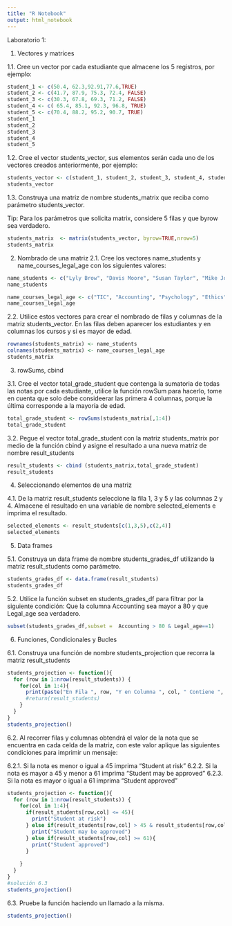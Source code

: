 ```yaml
---
title: "R Notebook"
output: html_notebook
---
```

Laboratorio 1:

1. Vectores y matrices

1.1. Cree un vector por cada estudiante que almacene los 5 registros, por ejemplo:

```r
student_1 <- c(50.4, 62.3,92.91,77.6,TRUE)
student_2 <- c(41.7, 87.9, 75.3, 72.4, FALSE)
student_3 <- c(30.3, 67.8, 69.3, 71.2, FALSE)
student_4 <- c( 65.4, 85.1, 92.3, 96.8, TRUE)
student_5 <- c(70.4, 88.2, 95.2, 90.7, TRUE)
student_1
student_2
student_3
student_4
student_5

```

1.2. Cree el vector students_vector, sus elementos serán cada uno de los vectores creados
anteriormente, por ejemplo:

```r

students_vector <- c(student_1, student_2, student_3, student_4, student_5 )
students_vector
```

1.3. Construya una matriz de nombre students_matrix que reciba como parámetro
students_vector.

Tip: Para los parámetros que solicita matrix, considere 5 filas y que byrow sea
verdadero.

```r
students_matrix  <- matrix(students_vector, byrow=TRUE,nrow=5)
students_matrix
```

2. Nombrado de una matriz
2.1. Cree los vectores name_students y name_courses_legal_age con los siguientes valores:


```r
name_students <- c("Lyly Brow", "Davis Moore", "Susan Taylor", "Mike Jones", "Tom Hill")  
name_students

name_courses_legal_age <- c("TIC", "Accounting", "Psychology", "Ethics", "Legal_age")
name_courses_legal_age

```
2.2. Utilice estos vectores para crear el nombrado de filas y columnas de la matriz
students_vector. En las filas deben aparecer los estudiantes y en columnas los cursos y
si es mayor de edad.

```r
rownames(students_matrix) <- name_students
colnames(students_matrix) <- name_courses_legal_age
students_matrix
```

3. rowSums, cbind

3.1. Cree el vector total_grade_student que contenga la sumatoria de todas las notas por
cada estudiante, utilice la función rowSum para hacerlo, tome en cuenta que solo debe
consideerar las primera 4 columnas, porque la última corresponde a la mayoría de
edad.

```r
total_grade_student <- rowSums(students_matrix[,1:4])
total_grade_student
```
3.2. Pegue el vector total_grade_student con la matriz students_matrix por medio de la
función cbind y asigne el resultado a una nueva matriz de nombre result_students

```r
result_students <- cbind (students_matrix,total_grade_student)
result_students
```

4. Seleccionando elementos de una matriz

4.1. De la matriz result_students seleccione la fila 1, 3 y 5 y las columnas 2 y 4. Almacene el
resultado en una variable de nombre selected_elements e imprima el resultado.


```r
selected_elements <- result_students[c(1,3,5),c(2,4)]
selected_elements
```
5. Data frames

5.1. Construya un data frame de nombre students_grades_df utilizando la matriz
result_students como parámetro.

```r
students_grades_df <- data.frame(result_students)
students_grades_df

```

5.2. Utilice la función subset en students_grades_df para filtrar por la siguiente condición:
Que la columna Accounting sea mayor a 80 y que Legal_age sea verdadero.

```r

subset(students_grades_df,subset =  Accounting > 80 & Legal_age==1)
```

6. Funciones, Condicionales y Bucles

6.1. Construya una función de nombre students_projection que recorra la matriz
result_students

```r

students_projection <- function(){
  for (row in 1:nrow(result_students)) {
    for(col in 1:4){
      print(paste("En Fila ", row, "Y en Columna ", col, " Contiene ", result_students[row,col]))
      #return(result_students)
    }
  }
}
students_projection()
```

6.2. Al recorrer filas y columnas obtendrá el valor de la nota que se encuentra en cada
celda de la matriz, con este valor aplique las siguientes condiciones para imprimir un
mensaje:

6.2.1. Si la nota es menor o igual a 45 imprima "Student at risk"
6.2.2. Si la nota es mayor a 45 y menor a 61 imprima “Student may be approved”
6.2.3. Si la nota es mayor o igual a 61 imprima “Student approved”


```r

students_projection <- function(){
  for (row in 1:nrow(result_students)) {
    for(col in 1:4){
      if(result_students[row,col] <= 45){
        print("Student at risk")
      } else if(result_students[row,col] > 45 & result_students[row,col] < 61){
        print("Student may be approved")
      } else if(result_students[row,col] >= 61){
        print("Student approved")
      }
      
    }
  }
}
#solución 6.3
students_projection()

```

6.3. Pruebe la función haciendo un llamado a la misma.

```r
students_projection()
```

